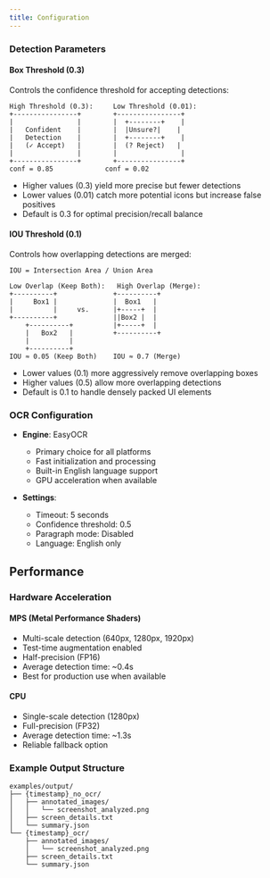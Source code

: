 ```yaml
---
title: Configuration
---
```


### Detection Parameters

#### Box Threshold (0.3)
Controls the confidence threshold for accepting detections:
```
High Threshold (0.3):     Low Threshold (0.01):
+----------------+        +----------------+
|                |        |  +--------+    |
|   Confident    |        |  |Unsure?|    |
|   Detection    |        |  +--------+    |
|   (✓ Accept)   |        |  (? Reject)   |
|                |        |                |
+----------------+        +----------------+
conf = 0.85             conf = 0.02
```
- Higher values (0.3) yield more precise but fewer detections
- Lower values (0.01) catch more potential icons but increase false positives
- Default is 0.3 for optimal precision/recall balance

#### IOU Threshold (0.1)
Controls how overlapping detections are merged:
```
IOU = Intersection Area / Union Area

Low Overlap (Keep Both):   High Overlap (Merge):
+----------+              +----------+
|     Box1 |              |  Box1   |
|          |     vs.      |+-----+  |
+----------+              ||Box2 |  |
    +----------+          |+-----+  |
    |   Box2   |          +----------+
    |          |
    +----------+
IOU ≈ 0.05 (Keep Both)    IOU ≈ 0.7 (Merge)
```
- Lower values (0.1) more aggressively remove overlapping boxes
- Higher values (0.5) allow more overlapping detections
- Default is 0.1 to handle densely packed UI elements

### OCR Configuration

- **Engine**: EasyOCR
  - Primary choice for all platforms
  - Fast initialization and processing
  - Built-in English language support
  - GPU acceleration when available

- **Settings**:
  - Timeout: 5 seconds
  - Confidence threshold: 0.5
  - Paragraph mode: Disabled
  - Language: English only

## Performance

### Hardware Acceleration

#### MPS (Metal Performance Shaders)
- Multi-scale detection (640px, 1280px, 1920px)
- Test-time augmentation enabled
- Half-precision (FP16)
- Average detection time: ~0.4s
- Best for production use when available

#### CPU
- Single-scale detection (1280px)
- Full-precision (FP32)
- Average detection time: ~1.3s
- Reliable fallback option

### Example Output Structure

```
examples/output/
├── {timestamp}_no_ocr/
│   ├── annotated_images/
│   │   └── screenshot_analyzed.png
│   ├── screen_details.txt
│   └── summary.json
└── {timestamp}_ocr/
    ├── annotated_images/
    │   └── screenshot_analyzed.png
    ├── screen_details.txt
    └── summary.json
```